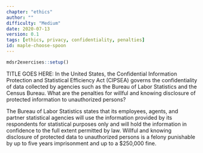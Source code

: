 ```yaml
---
chapter: "ethics"
author: ""
difficulty: "Medium"
date: 2020-07-13 
version: 0.1
tags: [ethics, privacy, confidentiality, penalties]
id: maple-choose-spoon
---
```


```r
mdsr2exercises::setup()
```

TITLE GOES HERE: In the United States, the Confidential Information Protection and Statistical Efficiency Act (CIPSEA) governs the confidentiality of data collected by agencies such as the Bureau of Labor Statistics and the Census Bureau.  What are the penalties for willful and knowing disclosure of protected information to 
unauthorized persons?


  <!--begin-answer-->

The Bureau of Labor Statistics states that its employees, agents, and partner statistical agencies will use the information provided by its respondents for statistical purposes only and will hold the information in confidence to the full extent permitted by law. Willful and knowing disclosure of protected data to unauthorized persons is a felony punishable by up to five years imprisonment and up to a $250,000 fine.
  <!--end-answer-->


